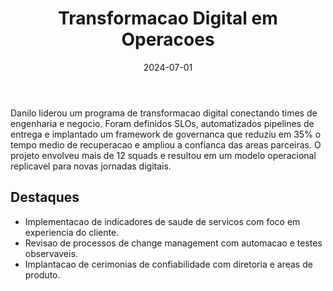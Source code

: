 ﻿---
title: 'Transformacao Digital em Operacoes'
slug: 'transformacao-digital-operacoes'
excerpt: 'Programa de automacao e confiabilidade para acelerar roadmaps digitais alinhando tecnologia e negocio.'
date: '2024-07-01'
tags:
  - SRE
  - Automacao
  - DevOps
status: 'active'
coverImage: '/images/projects/example-cover.jpg'
---

Danilo liderou um programa de transformacao digital conectando times de engenharia e negocio. Foram definidos SLOs,
automatizados pipelines de entrega e implantado um framework de governanca que reduziu em 35% o tempo medio de
recuperacao e ampliou a confianca das areas parceiras. O projeto envolveu mais de 12 squads e resultou em um modelo
operacional replicavel para novas jornadas digitais.

## Destaques

- Implementacao de indicadores de saude de servicos com foco em experiencia do cliente.
- Revisao de processos de change management com automacao e testes observaveis.
- Implantacao de cerimonias de confiabilidade com diretoria e areas de produto.
